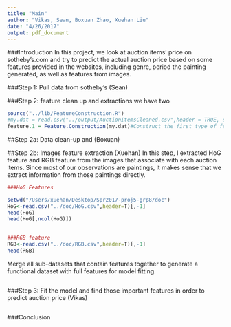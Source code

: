 ```yaml
---
title: "Main"
author: "Vikas, Sean, Boxuan Zhao, Xuehan Liu"
date: "4/26/2017"
output: pdf_document
---
```


###Introduction
In this project, we look at auction items' price on sotheby's.com and try to predict the actual auction price based on some features provided in the websites, including genre, period the painting generated, as well as features from images.



###Step 1: Pull data from sotheby's (Sean)

###Step 2: feature clean up and extractions 
we have two 
```r
source("../lib/FeatureConstruction.R")
#my.dat = read.csv("../output/AuctionItemsCleaned.csv",header = TRUE, stringsAsFactors = FALSE)
feature.1 = Feature.Construction(my.dat)#Construct the first type of features
```

##Step 2a: Data clean-up and  (Boxuan)

##Step 2b: Images feature extraction (Xuehan)
In this step, I extracted HoG feature and RGB feature from the images that associate with each auction items. Since most of our observations are paintings, it makes sense that we extract information from those paintings directly. 

```r
###HoG Features

setwd("/Users/xuehan/Desktop/Spr2017-proj5-grp8/doc")
HoG<-read.csv("../doc/HoG.csv",header=T)[,-1]
head(HoG)
head(HoG[,ncol(HoG)])
 

###RGB feature
RGB<-read.csv("../doc/RGB.csv",header=T)[,-1]
head(RGB)
```

Merge all sub-datasets that contain features together to generate a functional dataset with full features for model fitting.

```r

```


###Step 3: Fit the model and find those important features in order to predict auction price (Vikas)
```r

```

###Conclusion